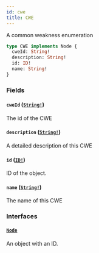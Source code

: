```yaml
---
id: cwe
title: CWE
---
```


A common weakness enumeration

```graphql
type CWE implements Node {
  cweId: String!
  description: String!
  id: ID!
  name: String!
}
```

### Fields

#### `cweId` ([`String!`](/docs/api/scalars/string))

The id of the CWE

#### `description` ([`String!`](/docs/api/scalars/string))

A detailed description of this CWE

#### `id` ([`ID!`](/docs/api/scalars/id))

ID of the object.

#### `name` ([`String!`](/docs/api/scalars/string))

The name of this CWE

### Interfaces

#### [`Node`](/docs/api/interfaces/node)

An object with an ID.
